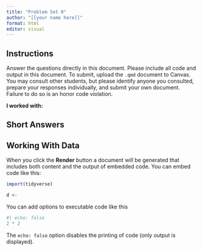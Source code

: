 ```yaml
---
title: "Problem Set 0"
author: "[[your name here]]"
format: html
editor: visual
---
```


## Instructions

Answer the questions directly in this document. Please include all code and output in this document. To submit, upload the `.qmd` document to Canvas. You may consult other students, but please identify anyone you consulted, prepare your responses individually, and submit your own document. Failure to do so is an honor code violation.

**I worked with:**

## Short Answers

## Working With Data

When you click the **Render** button a document will be generated that includes both content and the output of embedded code. You can embed code like this:

```r
import(tidyverse)

d <- 
```

You can add options to executable code like this

```r
#| echo: false
2 * 2
```

The `echo: false` option disables the printing of code (only output is displayed).
